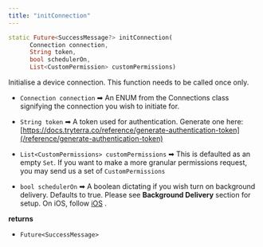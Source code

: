 ```yaml
---
title: "initConnection"
---
```

```dart dart
static Future<SuccessMessage?> initConnection(
      Connection connection,
      String token,
      bool schedulerOn,
      List<CustomPermission> customPermissions)

```

Initialise a device connection. This function needs to be called once only.

*   `Connection connection` ➡ An ENUM from the Connections class signifying the connection you wish to initiate for.
*   `String token` ➡ A token used for authentication. Generate one here: [https://docs.tryterra.co/reference/generate-authentication-token](/reference/generate-authentication-token)
    
*   `List<CustomPermissions> customPermissions` ➡ This is defaulted as an empty `Set`. If you want to make a more granular permissions request, you may send us a set of `CustomPermissions`
*   `bool schedulerOn` ➡ A boolean dictating if you wish turn on background delivery. Defaults to true. Please see **Background Delivery** section for setup. On iOS, follow [iOS](/docs/unified-api-manage-integrations-ios)
    .

**returns**

*   `Future<SuccessMessage>`



